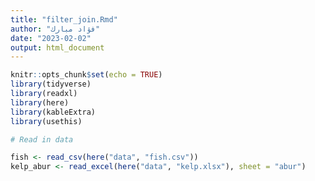 ```yaml
---
title: "filter_join.Rmd"
author: "فؤاد مبارك"
date: "2023-02-02"
output: html_document
---
```


```r
knitr::opts_chunk$set(echo = TRUE)
library(tidyverse)
library(readxl)
library(here) 
library(kableExtra)
library(usethis)

```

```r

# Read in data

fish <- read_csv(here("data", "fish.csv"))
kelp_abur <- read_excel(here("data", "kelp.xlsx"), sheet = "abur")
```


